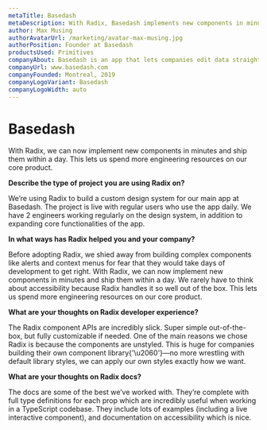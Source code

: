 ```yaml
---
metaTitle: Basedash
metaDescription: With Radix, Basedash implements new components in minutes, so they can spend more engineering resources on the core product.
author: Max Musing
authorAvatarUrl: /marketing/avatar-max-musing.jpg
authorPosition: Founder at Basedash
productsUsed: Primitives
companyAbout: Basedash is an app that lets companies edit data straight from their production database with the ease of a spreadsheet.
companyUrl: www.basedash.com
companyFounded: Montreal, 2019
companyLogoVariant: Basedash
companyLogoWidth: auto
---
```


# Basedash

<HeroQuote>
  With Radix, we can now implement new components in minutes and ship them
  within a day. This lets us spend more engineering resources on our core
  product.
</HeroQuote>

**Describe the type of project you are using Radix on?**

We’re using Radix to build a custom design system for our main app at Basedash. The project is live with regular users who use the app daily. We have 2 engineers working regularly on the design system, in addition to expanding core functionalities of the app.

**In what ways has Radix helped you and your company?**

Before adopting Radix, we shied away from building complex components like alerts and context menus for fear that they would take days of development to get right. With Radix, we can now implement new components in minutes and ship them within a day. We rarely have to think about accessibility because Radix handles it so well out of the box. This lets us spend more engineering resources on our core product.

**What are your thoughts on Radix developer experience?**

The Radix component APIs are incredibly slick. Super simple out-of-the-box, but fully customizable if needed.
One of the main reasons we chose Radix is because the components are unstyled. This is huge for companies building their own component library{'\u2060'}—no more wrestling with default library styles, we can apply our own styles exactly how we want.

**What are your thoughts on Radix docs?**

The docs are some of the best we’ve worked with. They’re complete with full type definitions for each prop which are incredibly useful when working in a TypeScript codebase. They include lots of examples (including a live interactive component), and documentation on accessibility which is nice.

